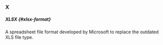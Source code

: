### X

##### XLSX {#xlsx-format}

A spreadsheet file format developed by Microsoft to replace the outdated XLS file type.

